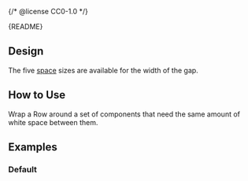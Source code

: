 {/* @license CC0-1.0 */}


<Meta of={RowStories} />

<Markdown>{README}</Markdown>

## Design

The five [space](/docs/docs-design-guidelines-space--docs) sizes are available for the width of the gap.

## How to Use

Wrap a Row around a set of components that need the same amount of white space between them.

## Examples

### Default

<Primary />

<Controls />
